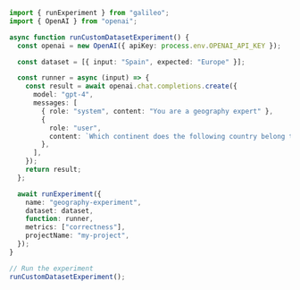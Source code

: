 ```typescript TypeScript
import { runExperiment } from "galileo";
import { OpenAI } from "openai";

async function runCustomDatasetExperiment() {
  const openai = new OpenAI({ apiKey: process.env.OPENAI_API_KEY });

  const dataset = [{ input: "Spain", expected: "Europe" }];

  const runner = async (input) => {
    const result = await openai.chat.completions.create({
      model: "gpt-4",
      messages: [
        { role: "system", content: "You are a geography expert" },
        {
          role: "user",
          content: `Which continent does the following country belong to: ${input["input"]}`,
        },
      ],
    });
    return result;
  };

  await runExperiment({
    name: "geography-experiment",
    dataset: dataset,
    function: runner,
    metrics: ["correctness"],
    projectName: "my-project",
  });
}

// Run the experiment
runCustomDatasetExperiment();
```
